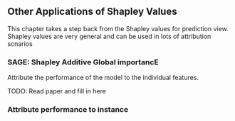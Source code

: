 ## Other Applications of Shapley Values

This chapter takes a step back from the Shapley values for prediction view.
Shapley values are very general and can be used in lots of attribution scnarios



### SAGE: Shapley Additive Global importancE 

Attribute the performance of the model to the individual features.


TODO: Read paper and fill in here


### Attribute performance to instance
